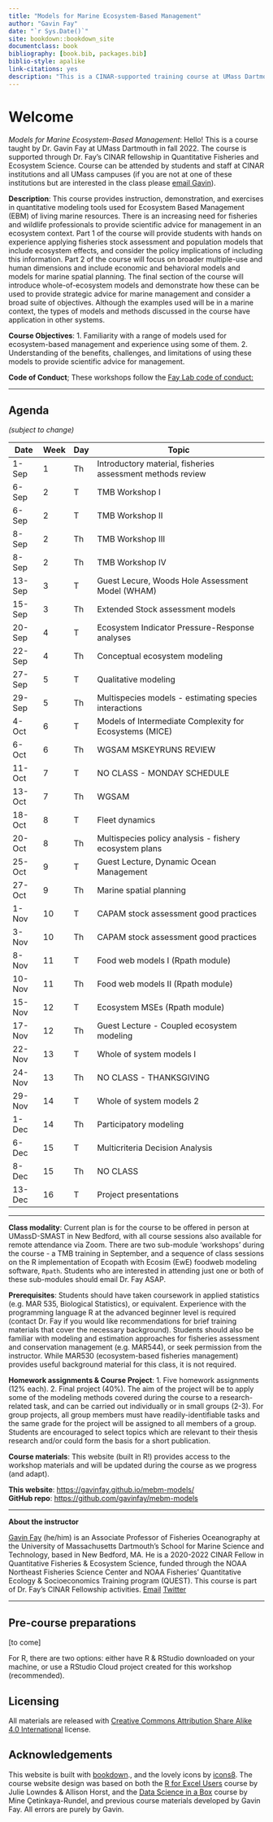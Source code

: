 ```yaml
---
title: "Models for Marine Ecosystem-Based Management"
author: "Gavin Fay"
date: "`r Sys.Date()`"
site: bookdown::bookdown_site
documentclass: book
bibliography: [book.bib, packages.bib]
biblio-style: apalike
link-citations: yes
description: "This is a CINAR-supported training course at UMass Dartmouth to be offered fall semester 2022"
---
```


# Welcome {.unnumbered}

*Models for Marine Ecosystem-Based Management*: Hello! This is a course taught by Dr. Gavin Fay at UMass Dartmouth in fall 2022. The course is supported through Dr. Fay's CINAR fellowship in Quantitative Fisheries and Ecosystem Science. Course can be attended by students and staff at CINAR institutions and all UMass campuses (if you are not at one of these institutions but are interested in the class please [email Gavin](mailto:gfay@umassd.edu)).

**Description**: This course provides instruction, demonstration, and exercises in quantitative modeling tools used for Ecosystem Based Management (EBM) of living marine resources. There is an increasing need for fisheries and wildlife professionals to provide scientific advice for management in an ecosystem context. Part 1 of the course will provide students with hands on experience applying fisheries stock assessment and population models that include ecosystem effects, and consider the policy implications of including this information. Part 2 of the course will focus on broader multiple-use and human dimensions and include economic and behavioral models and models for marine spatial planning. The final section of the course will introduce whole-of-ecosystem models and demonstrate how these can be used to provide strategic advice for marine management and consider a broad suite of objectives. Although the examples used will be in a marine context, the types of models and methods discussed in the course have application in other systems.

**Course Objectives**: 
1. Familiarity with a range of models used for ecosystem-based management and experience using some of them. 
2. Understanding of the benefits, challenges, and limitations of using these models to provide scientific advice for management.

**Code of Conduct**;
These workshops follow the [Fay Lab code of conduct:](https://thefaylab.github.io/lab-manual/code)  

------------------------------------------------------------------------

## Agenda {.unnumbered}

*(subject to change)*

| Date   | Week | Day | Topic                                                      |
|---------|-------|------|---------------------------------------------------|
| 1-Sep  | 1    | Th  | Introductory material, fisheries assessment methods review |
| 6-Sep  | 2    | T   | TMB Workshop I                                             |
| 6-Sep  | 2    | T   | TMB Workshop II                                            |
| 8-Sep  | 2    | Th  | TMB Workshop III                                           |
| 8-Sep  | 2    | Th  | TMB Workshop IV                                            |
| 13-Sep | 3    | T   | Guest Lecure, Woods Hole Assessment Model (WHAM)           |
| 15-Sep | 3    | Th  | Extended Stock assessment models                           |
| 20-Sep | 4    | T   | Ecosystem Indicator Pressure-Response analyses             |
| 22-Sep | 4    | Th  | Conceptual ecosystem modeling                              |
| 27-Sep | 5    | T   | Qualitative modeling                                       |
| 29-Sep | 5    | Th  | Multispecies models - estimating species interactions      |
| 4-Oct  | 6    | T   | Models of Intermediate Complexity for Ecosystems (MICE)    |
| 6-Oct  | 6    | Th  | WGSAM MSKEYRUNS REVIEW                                     |
| 11-Oct | 7    | T   | NO CLASS - MONDAY SCHEDULE                                 |
| 13-Oct | 7    | Th  | WGSAM                                                      |
| 18-Oct | 8    | T   | Fleet dynamics                                             |
| 20-Oct | 8    | Th  | Multispecies policy analysis - fishery ecosystem plans     |
| 25-Oct | 9    | T   | Guest Lecture, Dynamic Ocean Management                    |
| 27-Oct | 9    | Th  | Marine spatial planning                                    |
| 1-Nov  | 10   | T   | CAPAM stock assessment good practices                      |
| 3-Nov  | 10   | Th  | CAPAM stock assessment good practices                      |
| 8-Nov  | 11   | T   | Food web models I (Rpath module)                           |
| 10-Nov | 11   | Th  | Food web models II (Rpath module)                          |
| 15-Nov | 12   | T   | Ecosystem MSEs (Rpath module)                              |
| 17-Nov | 12   | Th  | Guest Lecture - Coupled ecosystem modeling                 |
| 22-Nov | 13   | T   | Whole of system models I                                   |
| 24-Nov | 13   | Th  | NO CLASS - THANKSGIVING                                    |
| 29-Nov | 14   | T   | Whole of system models 2                                   |
| 1-Dec  | 14   | Th  | Participatory modeling                                     |
| 6-Dec  | 15   | T   | Multicriteria Decision Analysis                            |
| 8-Dec  | 15   | Th  | NO CLASS                                                   |
| 13-Dec | 16   | T   | Project presentations                                      |

------------------------------------------------------------------------

**Class modality**: Current plan is for the course to be offered in person at UMassD-SMAST in New Bedford, with all course sessions also available for remote attendance via Zoom. There are two sub-module 'workshops' during the course - a TMB training in September, and a sequence of class sessions on the R implementation of Ecopath with Ecosim (EwE) foodweb modeling software, `Rpath`. Students who are interested in attending just one or both of these sub-modules should email Dr. Fay ASAP.

**Prerequisites**: Students should have taken coursework in applied statistics (e.g. MAR 535, Biological Statistics), or equivalent. Experience with the programming language R at the advanced beginner level is required (contact Dr. Fay if you would like recommendations for brief training materials that cover the necessary background). Students should also be familiar with modeling and estimation approaches for fisheries assessment and conservation management (e.g. MAR544), or seek permission from the instructor. While MAR530 (ecosystem-based fisheries management) provides useful background material for this class, it is not required.

**Homework assignments & Course Project**: 1. Five homework assignments (12% each). 2. Final project (40%). The aim of the project will be to apply some of the modeling methods covered during the course to a research-related task, and can be carried out individually or in small groups (2-3). For group projects, all group members must have readily-identifiable tasks and the same grade for the project will be assigned to all members of a group. Students are encouraged to select topics which are relevant to their thesis research and/or could form the basis for a short publication.

**Course materials**: This website (built in R!) provides access to the workshop materials and will be updated during the course as we progress (and adapt).

**This website**: <https://gavinfay.github.io/mebm-models/>\
**GitHub repo**: <https://github.com/gavinfay/mebm-models>

------------------------------------------------------------------------

**About the instructor**

[Gavin Fay](https://thefaylab.com) (he/him) is an Associate Professor of Fisheries Oceanography at the University of Massachusetts Dartmouth's School for Marine Science and Technology, based in New Bedford, MA. He is a 2020-2022 CINAR Fellow in Quantitative Fisheries & Ecosystem Science, funded through the NOAA Northeast Fisheries Science Center and NOAA Fisheries' Quantitative Ecology & Socioeconomics Training program (QUEST). This course is part of Dr. Fay's CINAR Fellowship activities. [Email](mailto:gfay@umassd.edu) [Twitter](https://twitter.com/gavin_fay)

------------------------------------------------------------------------

## Pre-course preparations {.unnumbered}
[to come]

For R, there are two options: either have R & RStudio downloaded on your machine, or use a RStudio Cloud project created for this workshop (recommended).

## Licensing {.unnumbered}

All materials are released with [Creative Commons Attribution Share Alike 4.0 International](LICENSE.md) license.

## Acknowledgements {.unnumbered}

This website is built with [bookdown](https://bookdown.org/)., and the lovely icons by [icons8](http://icons8.com/). The course website design was based on both the [R for Excel Users](https://rstudio-conf-2020.github.io/r-for-excel/) course by Julie Lowndes & Allison Horst, and the [Data Science in a Box](https://datasciencebox.org/) course by Mine Çetinkaya-Rundel, and previous course materials developed by Gavin Fay. All errors are purely by Gavin.


